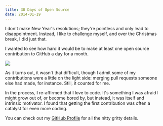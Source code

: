 ```yaml
---
title: 30 Days of Open Source
date: 2014-01-19
---
```



I don't make New Year's resolutions; they're pointless and only lead to disappointment. Instead, I like to challenge myself, and over the Christmas break, I did just that.

I wanted to see how hard it would be to make at least one open source contribution to GitHub a day for a month.

 ![](./856B977F050A484AB784B65FB9EE3ECB.png)

As it turns out, it wasn't that difficult, though I admit some of my contributions were a little on the light side: merging pull requests someone else had made, for instance. Still, it counted for me.

In the process, I re-affirmed that I love to code. It's something I was afraid I might grow out of, or become bored by, but instead, it was itself and intrinsic motivator. I found that getting the first contribution was often a catalyst for even more coding.

You can check out my [GitHub Profile](https://github.com/AshFurrow) for all the nitty gritty details.


  